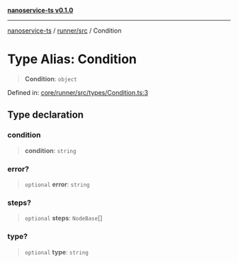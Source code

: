 [**nanoservice-ts v0.1.0**](/docs/ref/README)

***

[nanoservice-ts](/docs/ref/README) / [runner/src](/docs/ref/runner/src/README) / Condition

# Type Alias: Condition

> **Condition**: `object`

Defined in: [core/runner/src/types/Condition.ts:3](https://github.com/deskree-inc/nanoservice-ts/blob/ba7c322d2df8c8713881891584f33c6c7ed154ba/core/runner/src/types/Condition.ts#L3)

## Type declaration

### condition

> **condition**: `string`

### error?

> `optional` **error**: `string`

### steps?

> `optional` **steps**: `NodeBase`[]

### type?

> `optional` **type**: `string`
